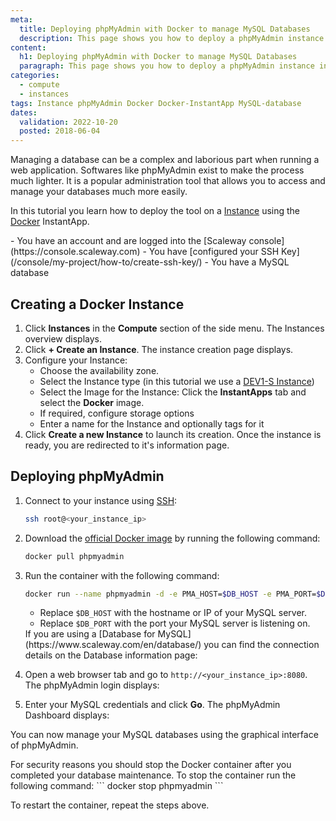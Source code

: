 ```yaml
---
meta:
  title: Deploying phpMyAdmin with Docker to manage MySQL Databases
  description: This page shows you how to deploy a phpMyAdmin instance in a few steps using the Docker InstantApp.
content:
  h1: Deploying phpMyAdmin with Docker to manage MySQL Databases
  paragraph: This page shows you how to deploy a phpMyAdmin instance in a few steps using the Docker InstantApp.
categories:
  - compute
  - instances
tags: Instance phpMyAdmin Docker Docker-InstantApp MySQL-database 
dates:
  validation: 2022-10-20
  posted: 2018-06-04
---
```


Managing a database can be a complex and laborious part when running a web application. 
Softwares like phpMyAdmin exist to make the process much lighter. It is a popular administration tool that allows you to access and manage your databases much more easily.

In this tutorial you learn how to deploy the tool on a [Instance](https://www.scaleway.com/en/virtual-instances/) using the [Docker](https://www.docker.com/) InstantApp. 

<Message type="requirement">
  - You have an account and are logged into the [Scaleway console](https://console.scaleway.com)
  - You have [configured your SSH Key](/console/my-project/how-to/create-ssh-key/)
  - You have a MySQL database
</Message>

## Creating a Docker Instance 

1. Click **Instances** in the **Compute** section of the side menu. The Instances overview displays. 
2. Click **+ Create an Instance**. The instance creation page displays.
3. Configure your Instance: 
    * Choose the availability zone.
    * Select the Instance type (in this tutorial we use a [DEV1-S Instance](https://console.scaleway.com/instance/servers/create?area=fr-par-1&imageGroup=distribution_ubuntu&imageKey=c1b530d8-0ca0-45c4-80db-ba06608287b2&region=fr-par-1&selectedImageTab=instantapp&selectedServerGroup=Development&serverKey=fr-par-1DEV1-S))
    * Select the Image for the Instance: Click the **InstantApps** tab and select the **Docker** image.
    * If required, configure storage options
    * Enter a name for the Instance and optionally tags for it
4. Click **Create a new Instance** to launch its creation. Once the instance is ready, you are redirected to it's information page.

## Deploying phpMyAdmin 

1. Connect to your instance using [SSH](/compute/instances/how-to/connect-to-instance):
    ```bash
    ssh root@<your_instance_ip>
    ```
2. Download the [official Docker image](https://hub.docker.com/_/phpmyadmin) by running the following command: 
    ```bash
    docker pull phpmyadmin
    ```
3. Run the container with the following command: 
    ```bash 
    docker run --name phpmyadmin -d -e PMA_HOST=$DB_HOST -e PMA_PORT=$DB_PORT -p 8080:80 phpmyadmin
    ``` 

    * Replace `$DB_HOST` with the hostname or IP of your MySQL server.
    * Replace `$DB_PORT` with the port your MySQL server is listening on. 

    <Message type="tip">
      If you are using a [Database for MySQL](https://www.scaleway.com/en/database/) you can find the connection details on the Database information page: 

      <Lightbox src="scaleway_database_information.webp" alt="" />
    </Message>
4. Open a web browser tab and go to `http://<your_instance_ip>:8080`. The phpMyAdmin login displays:
    <Lightbox src="scaleway_phpmyadmin_login.webp" alt="" />
5. Enter your MySQL credentials and click **Go**. The phpMyAdmin Dashboard displays: 
    <Lightbox src="scaleway_phpmyadmin_dashboard.webp" alt="" />

You can now manage your MySQL databases using the graphical interface of phpMyAdmin.

<Message type="note">
  For security reasons you should stop the Docker container after you completed your database maintenance.  
  To stop the container run the following command:
  ```
  docker stop phpmyadmin
  ```

  To restart the container, repeat the steps above. 
</Message>
